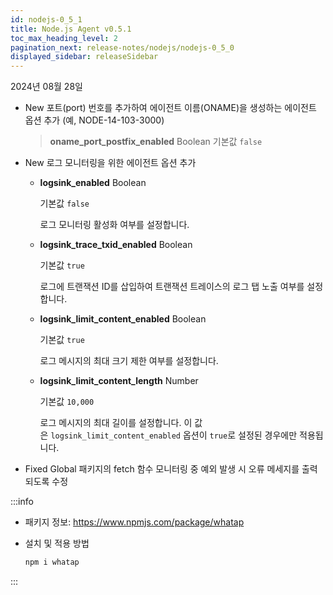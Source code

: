 ```yaml
---
id: nodejs-0_5_1
title: Node.js Agent v0.5.1
toc_max_heading_level: 2
pagination_next: release-notes/nodejs/nodejs-0_5_0
displayed_sidebar: releaseSidebar
---
```


2024년 08월 28일

* <Status priority='1'>New</Status> 포트(port) 번호를 추가하여 에이전트 이름(ONAME)을 생성하는 에이전트 옵션 추가 (예, NODE-14-103-3000)

  > **oname_port_postfix_enabled** <span class='type'>Boolean</span> 기본값 `false`

* <Status priority='1'>New</Status> 로그 모니터링을 위한 에이전트 옵션 추가

  - **logsink_enabled** <span class='type'>Boolean</span>

    기본값 `false`

    로그 모니터링 활성화 여부를 설정합니다.

  - **logsink_trace_txid_enabled** <span class='type'>Boolean</span>

    기본값 `true`

    로그에 트랜잭션 ID를 삽입하여 트랜잭션 트레이스의 로그 탭 노출 여부를 설정합니다.

  - **logsink_limit_content_enabled** <span class='type'>Boolean</span>

    기본값 `true`

    로그 메시지의 최대 크기 제한 여부를 설정합니다.

  - **logsink_limit_content_length** <span class='type'>Number</span>

    기본값 `10,000`

    로그 메시지의 최대 길이를 설정합니다. 이 값은 `logsink_limit_content_enabled` 옵션이 `true`로 설정된 경우에만 적용됩니다.

- <Status priority='0'>Fixed</Status> Global 패키지의 fetch 함수 모니터링 중 예외 발생 시 오류 메세지를 출력되도록 수정

:::info

* 패키지 정보: https://www.npmjs.com/package/whatap

* 설치 및 적용 방법

  ```bash
  npm i whatap
  ```

:::